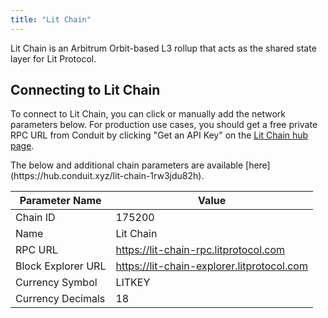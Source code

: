 ```yaml
---
title: "Lit Chain"
---
```



Lit Chain is an Arbitrum Orbit-based L3 rollup that acts as the shared state layer for Lit Protocol.  

## Connecting to Lit Chain

To connect to Lit Chain, you can click <AddLitChainButton /> or manually add the network parameters below.  For production use cases, you should get a free private RPC URL from Conduit by clicking "Get an API Key" on the [Lit Chain hub page](https://hub.conduit.xyz/lit-chain-1rw3jdu82h).

<Note>
The below and additional chain parameters are available [here](https://hub.conduit.xyz/lit-chain-1rw3jdu82h).
</Note>

| Parameter Name     | Value                                              |
|--------------------|----------------------------------------------------|
| Chain ID           | 175200                                             |
| Name               | Lit Chain                                          |
| RPC URL            | https://lit-chain-rpc.litprotocol.com              |
| Block Explorer URL | https://lit-chain-explorer.litprotocol.com         |
| Currency Symbol    | LITKEY                                             |
| Currency Decimals  | 18                                                 |

